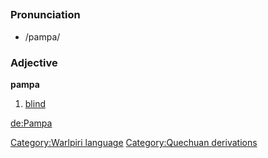 =={{wbp}}==
[[Category:Warlpiri language]]
===Pronunciation===
*/pampa/
===Adjective===
'''pampa'''

#[[blind]]

[[de:Pampa]]
[[Category:Quechuan derivations]]